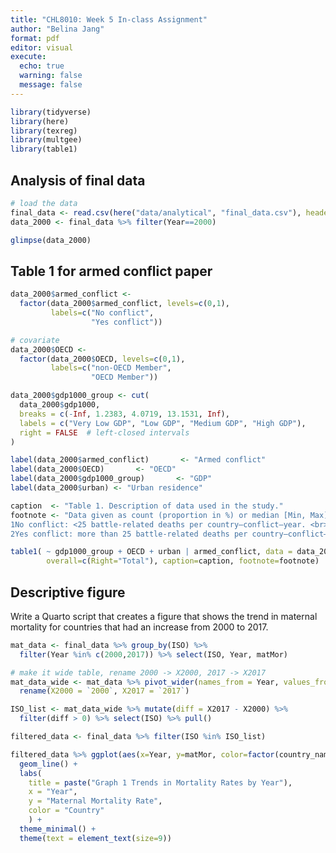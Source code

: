 ```yaml
---
title: "CHL8010: Week 5 In-class Assignment"
author: "Belina Jang"
format: pdf
editor: visual
execute:
  echo: true
  warning: false
  message: false
---
```


```r
library(tidyverse)
library(here)
library(texreg)
library(multgee)
library(table1)
```

## Analysis of final data

```r
# load the data
final_data <- read.csv(here("data/analytical", "final_data.csv"), header = TRUE)
data_2000 <- final_data %>% filter(Year==2000)
```

```r
glimpse(data_2000)
```

## Table 1 for armed conflict paper
```R
data_2000$armed_conflict <- 
  factor(data_2000$armed_conflict, levels=c(0,1),
         labels=c("No conflict", 
                  "Yes conflict"))

# covariate
data_2000$OECD <- 
  factor(data_2000$OECD, levels=c(0,1),
         labels=c("non-OECD Member", 
                  "OECD Member"))

data_2000$gdp1000_group <- cut(
  data_2000$gdp1000, 
  breaks = c(-Inf, 1.2383, 4.0719, 13.1531, Inf),
  labels = c("Very Low GDP", "Low GDP", "Medium GDP", "High GDP"),
  right = FALSE  # left-closed intervals
)

label(data_2000$armed_conflict)       <- "Armed conflict"
label(data_2000$OECD)       <- "OECD"
label(data_2000$gdp1000_group)       <- "GDP"
label(data_2000$urban) <- "Urban residence"

```

```r
caption  <- "Table 1. Description of data used in the study."
footnote <- "Data given as count (proportion in %) or median [Min, Max]. <br>
1No conflict: <25 battle-related deaths per country–conflict–year. <br>
2Yes conflict: more than 25 battle-related deaths per country–conflict–year."

table1( ~ gdp1000_group + OECD + urban | armed_conflict, data = data_2000,
        overall=c(Right="Total"), caption=caption, footnote=footnote)
```

## Descriptive figure
Write a Quarto script that creates a figure that shows the trend in maternal mortality
for countries that had an increase from 2000 to 2017.
```r
mat_data <- final_data %>% group_by(ISO) %>%
  filter(Year %in% c(2000,2017)) %>% select(ISO, Year, matMor)

# make it wide table, rename 2000 -> X2000, 2017 -> X2017
mat_data_wide <- mat_data %>% pivot_wider(names_from = Year, values_from = matMor) %>% 
  rename(X2000 = `2000`, X2017 = `2017`)

ISO_list <- mat_data_wide %>% mutate(diff = X2017 - X2000) %>%
  filter(diff > 0) %>% select(ISO) %>% pull()
```

```r
filtered_data <- final_data %>% filter(ISO %in% ISO_list)

filtered_data %>% ggplot(aes(x=Year, y=matMor, color=factor(country_name))) +
  geom_line() +
  labs(
    title = paste("Graph 1 Trends in Mortality Rates by Year"),
    x = "Year",
    y = "Maternal Mortality Rate",
    color = "Country"
    ) +
  theme_minimal() +
  theme(text = element_text(size=9))
```
